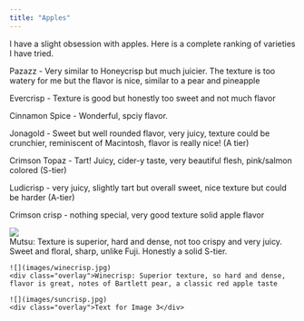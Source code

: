 ```yaml
---
title: "Apples"
---
```


I have a slight obsession with apples. Here is a complete ranking of varieties I have tried. 

Pazazz - Very similar to Honeycrisp but much juicier. The texture is too watery for me but the flavor is nice, similar to a pear and pineapple 

Evercrisp - Texture is good but honestly too sweet and not much flavor 

Cinnamon Spice - Wonderful, spciy flavor.

Jonagold - Sweet but well rounded flavor, very juicy, texture could be crunchier, reminiscent of Macintosh, flavor is really nice! (A tier)

Crimson Topaz - Tart! Juicy, cider-y taste, very beautiful flesh, pink/salmon colored (S-tier) 

Ludicrisp - very juicy, slightly tart but overall sweet, nice texture but could be harder (A-tier) 

Crimson crisp - nothing special, very good texture solid apple flavor 



<div class="grid-container">
  <div class="grid-item">
  ![](images/mutsu.jpg)
    <div class="overlay">Mutsu: Texture is superior, hard and dense, not too crispy and very juicy. Sweet and floral, sharp, unlike Fuji. Honestly a solid S-tier.  </div>
  </div>
  <div class="grid-item">
    ![](images/winecrisp.jpg)
    <div class="overlay">Winecrisp: Superior texture, so hard and dense, flavor is great, notes of Bartlett pear, a classic red apple taste
</div>
  </div>
  <div class="grid-item">
    ![](images/suncrisp.jpg)
    <div class="overlay">Text for Image 3</div>
  </div>
  <!-- Add more grid items as needed -->
</div>
